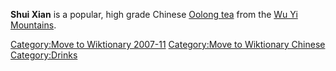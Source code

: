 [[Category:Move to Wiktionary 2007-11]]
[[Category:Move to Wiktionary Chinese]]
{{User:Dmcdevit/TWChinese}}

'''Shui Xian''' is a popular, high grade Chinese [[Oolong tea]] from the [[w:Wu Yi Mountains|Wu Yi Mountains]].

[[Category:Drinks]]